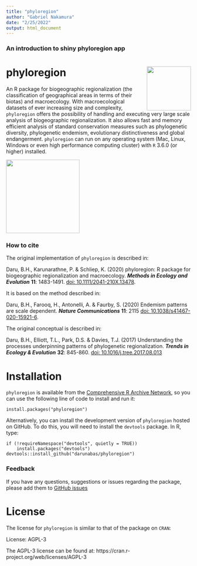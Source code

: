 ```yaml
---
title: "phyloregion"
author: "Gabriel Nakamura"
date: "2/25/2022"
output: html_document
---
```


### An introduction to shiny phyloregion app

# phyloregion <img src='www/logo_phylo.png' align="right" width="120" />

An R package for biogeographic regionalization (the classification of geographical areas in terms of their biotas) and macroecology. With macroecological datasets of ever increasing size and complexity, `phyloregion` offers the possibility of handling and executing very large scale analysis of biogeographic regionalization. It also allows fast and memory efficient analysis of standard conservation measures such as phylogenetic diversity, phylogenetic endemism, evolutionary distinctiveness and global endangerment. `phyloregion` can run on any operating system (Mac, Linux, Windows or even high performance computing cluster) with `R` 3.6.0 (or higher) installed.

<img src='www/examples.png' align="centre" height="200" />

### How to cite
The original implementation of ```phyloregion``` is described in:

Daru, B.H., Karunarathne, P. & Schliep, K. (2020) phyloregion: R package for biogeographic regionalization and macroecology. **_Methods in Ecology and Evolution_** __11__: 1483-1491. [doi: 10.1111/2041-210X.13478](https://doi.org/10.1111/2041-210X.13478).

It is based on the method described in:

Daru, B.H., Farooq, H., Antonelli, A. & Faurby, S. (2020) Endemism patterns are scale dependent. **_Nature Communications_** __11__: 2115 [doi: 10.1038/s41467-020-15921-6](https://doi.org/10.1038/s41467-020-15921-6). 

The original conceptual is described in:

Daru, B.H., Elliott, T.L., Park, D.S. & Davies, T.J. (2017) Understanding the processes underpinning patterns of phylogenetic regionalization. **_Trends in Ecology & Evolution_** __32__: 845-860. [doi: 10.1016/j.tree.2017.08.013](http://dx.doi.org/10.1016/j.tree.2017.08.013)

# Installation

`phyloregion` is available from the [Comprehensive R Archive Network](https://CRAN.R-project.org/package=phyloregion), so you can use the following line of code to install and run it:

```
install.packages("phyloregion")
```

Alternatively, you can install the development version of `phyloregion` hosted on GitHub. To do this, you will need to install the `devtools` package. In R, type:

```
if (!requireNamespace("devtools", quietly = TRUE)) 
    install.packages("devtools") 
devtools::install_github("darunabas/phyloregion")
```

### Feedback
If you have any questions, suggestions or issues regarding the package, please add them to [GitHub issues](https://github.com/darunabas/phyloregion/issues)


# License

The license for `phyloregion` is similar to that of the package on `CRAN`:

License: AGPL-3

The AGPL-3 license can be found at: https://cran.r-project.org/web/licenses/AGPL-3
